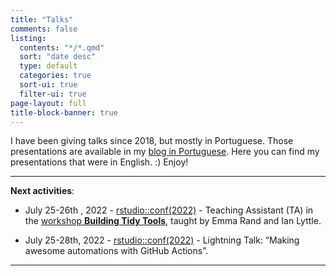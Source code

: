 ```yaml
---
title: "Talks"
comments: false
listing:
  contents: "*/*.qmd"
  sort: "date desc"
  type: default
  categories: true
  sort-ui: true
  filter-ui: true
page-layout: full
title-block-banner: true
---
```


I have been giving talks since 2018, but mostly in Portuguese.
Those presentations are available in my [blog in Portuguese](https://beatrizmilz.com/talk/).
Here you can find my presentations that were in English.
:) Enjoy!

------------------------------------------------------------------------

**Next activities**:

- July 25-26th , 2022 - [rstudio::conf(2022)](https://www.rstudio.com/conference/) - Teaching Assistant (TA) in the [workshop **Building Tidy Tools**](https://www.rstudio.com/conference/2022/workshops/build-tidy-tools/), taught by Emma Rand and Ian Lyttle.

-  July 25-28th, 2022 - [rstudio::conf(2022)](https://www.rstudio.com/conference/) - Lightning Talk: "Making awesome automations with GitHub Actions". 

------------------------------------------------------------------------


